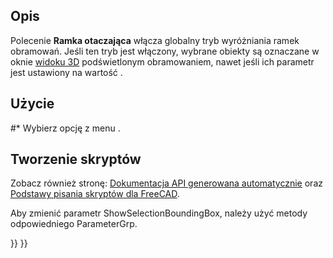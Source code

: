 <languages/>

{{Docnav/pl
|[[Std_DrawStyle/pl|Styl kreślenia]]
|[[Std_ViewIvStereoRedGreen/pl|Widok stereo czerwony / cyjan]]
|[[Std_View_Menu/pl|Std: Menu Widok]]
|IconL=Std_DrawStyle.svg
|IconR=Std_ViewIvStereoRedGreen.svg
|IconC=Freecad.svg
}}

{{GuiCommand/pl
|Name=Std SelBoundingBox
|Name/pl=Std: Ramka otaczająca
|MenuLocation=Widok → Ramka otaczająca
|Workbenches=wszystkie
|Version=0.19
|SeeAlso=[[Std_DrawStyle/pl|Styl kreślenia]]
}}

<span id="Description"></span>
==Opis==

Polecenie '''Ramka otaczająca''' włącza globalny tryb wyróżniania ramek obramowań. Jeśli ten tryb jest włączony, wybrane obiekty są oznaczane w oknie [[3D_view/pl|widoku 3D]] podświetlonym obramowaniem, nawet jeśli ich parametr {{PropertyView|Styl zaznaczenia}} jest ustawiony na wartość {{incode|Kształt}}.

<span id="Usage"></span>
==Użycie==

#* Wybierz opcję z menu {{MenuCommand|Widok → [[Image:Std_SelBoundingBox.svg|16px]] Ramka otaczająca}}.

<span id="Scripting"></span>
==Tworzenie skryptów==

Zobacz również stronę: [https://freecad.github.io/SourceDoc/ Dokumentacja API generowana automatycznie] oraz [[FreeCAD_Scripting_Basics/pl|Podstawy pisania skryptów dla FreeCAD]].

Aby zmienić parametr ShowSelectionBoundingBox, należy użyć metody {{incode|SetBool}} odpowiedniego ParameterGrp.

{{Code|code=
import FreeCAD, FreeCADGui

grp = FreeCAD.ParamGet("User parameter:BaseApp/Preferences/View")
if grp.GetBool("ShowSelectionBoundingBox"):
    grp.SetBool("ShowSelectionBoundingBox", False)
else:
    grp.SetBool("ShowSelectionBoundingBox", True)

FreeCADGui.updateCommands()
}}


{{Docnav/pl
|[[Std_DrawStyle/pl|Styl kreślenia]]
|[[Std_ViewIvStereoRedGreen/pl|Widok stereo czerwony / cyjan]]
|[[Std_View_Menu/pl|Std: Menu Widok]]
|IconL=Std_DrawStyle.svg
|IconR=Std_ViewIvStereoRedGreen.svg
|IconC=Freecad.svg
}}

{{Std_Base_navi{{#translation:}}}}
{{Userdocnavi{{#translation:}}}}